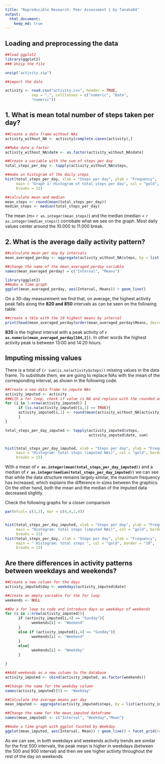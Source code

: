 ```yaml
---
title: "Reproducible Research: Peer Assessment 1 by Tanaka84"
output: 
  html_document:
    keep_md: true
---
```



## Loading and preprocessing the data

```r
##load ggplot2
library(ggplot2)
### Unzip the file 

unzip("activity.zip")

##import the data

activity <- read.csv("activity.csv", header = TRUE, 
            sep = ",", colClasses = c("numeric", "Date", 
            "numeric"))
```


## 1. What is mean total number of steps taken per day?



```r
##Create a data frame without NAs
activity_without_NA <- activity[complete.cases(activity),]

##Make date a factor
activity_without_NA$date <- as.factor(activity_without_NA$date)

##Create a variable with the sum of steps per day
total_steps_per_day <- tapply(activity_without_NA$steps,                 activity_without_NA$date, sum)

```


```r
##make an histogram of the daily steps
hist(total_steps_per_day, xlab = "Steps per day", ylab = "Frequency",
     main = "Graph 1: Histogram of total steps per day", col = "gold", border = "10",
     breaks = 15)

```

```r
##calculate mean and median
mean_steps <- round(mean(total_steps_per_day))
median_steps <- median(total_steps_per_day)

```


The mean (m= `r as.integer(mean_steps)`) and the median (median = `r as.integer(median_steps)`) corrobate what we see on the graph. Most daily values center around the 10.000 to 11.000 break.



## 2. What is the average daily activity pattern?
```r
##calculate mean per day by intervals
mean_averaged_perday <- aggregate(activity_without_NA$steps, by = list(activity_without_NA$interval), mean)

##change the name of the mean_averaged_perday variable
names(mean_averaged_perday) = c("Interval", "Means")
```


```r
library(ggplot2)
##make a time graph
ggplot(mean_averaged_perday, aes(Interval, Means)) + geom_line()
```

On a 30-day measurement we find that, on average, the highest activity peak falls along the **820 and 850** intervals as can be seen on the following table:

```r
##create a tble with the 10 highest means by interval
print(head(mean_averaged_perday[order(mean_averaged_perday$Means, decreasing = TRUE),]))

```

**835** is the highest interval with a peak activity of **`r as.numeric(mean_averaged_perday[104,2])`**. In other words the highest activity peak is between 13:00 and 14:20 hours. 

## Imputing missing values

There is a total of `{r sum(is.na(activity$steps))` missing values in the data frame. To substitute them, we are going to replace NAs with the mean of the corresponding interval, as shown in the following code.

```r
##Create a new data frame to impute NAs
activity_imputed <- activity
##With a for loop, check if value is NA and replace with the rounded average of the corresponding interval
for (i in 1:nrow(activity_imputed)) {
      if (is.na(activity_imputed)[i,1] == TRUE){
      activity_imputed[i,1] <- round(mean(activity_without_NA[activity_without_NA$interval==activity_imputed[i,3],1]))
      }
}
```

```r

total_steps_per_day_imputed <- tapply(activity_imputed$steps, 
                                      activity_imputed$date, sum)


hist(total_steps_per_day_imputed, xlab = "Steps per day", ylab = "Frequency",
     main = "Histogram: total steps (imputed NAs)", col = "gold", border = "10",
     breaks = 15)

```

With a mean of **`r as.integer(mean(total_steps_per_day_imputed))`** and a median of **`r as.integer(median(total_steps_per_day_imputed))`** we can see that while the data structure remains largely similar, the maximum frequency has increased, which explains the difference in sizes between the graphics. On the other hand, both the mean and the median of the imputed data decreased slightly.

Check the following graphs for a closer comparison

``` r

par(mfcol= c(1,2), mar = c(4,4,2,4))


hist(total_steps_per_day_imputed, xlab = "Steps per day", ylab = "Frequency",
     main = "Histogram: total steps (imputed NAs)", col = "gold", border = "10",
     breaks = 15)
hist(total_steps_per_day, xlab = "Steps per day", ylab = "Frequency",
     main = " Histogram: total steps ", col = "gold", border = "10",
     breaks = 15)

```

## Are there differences in activity patterns between weekdays and weekends?

``` r
##Create a new column for the days
activity_imputed$day <- weekdays(activity_imputed$date)

##Create an empty variable for the for loop
weekends <- NULL

##Do a for loop to code and introduce days as weekdays of weekends
for (i in 1:nrow(activity_imputed)){
      if (activity_imputed[i,4] == "Sunday"){
            weekends[i] <- "Weekend"
      }
      else if (activity_imputed[i,4] == "Sunday"){
            weekends[i] <- "Weekend"
      }
      else{
            weekends[i] <- "Weekday"
      }

}

##Add weekends as a new column to the database
activity_imputed <- cbind(activity_imputed, as.factor(weekends))

##Change the name for the weekday column
names(activity_imputed)[5] <- "Weekday"

##Calculate the average means per day
mean_imputed <- aggregate(activity_imputed$steps, by = list(activity_imputed$interval, activity_imputed$Weekday), mean)

##Change the name for the mean_imputed dataframe
names(mean_imputed) <- c("Interval", "Weekday","Mean")
```

```r
##make a time graph with ggplot faceted by Weekday
ggplot(mean_imputed, aes(Interval, Mean)) + geom_line() + facet_grid(rows = vars(Weekday))
```
As we can see, in both weekdays and weekends activity trends are similar for the first 500 intervals, the peak mean is higher in weekdays (between the 500 and 900 interval) and then we see higher activity throughout the rest of the day on weekends